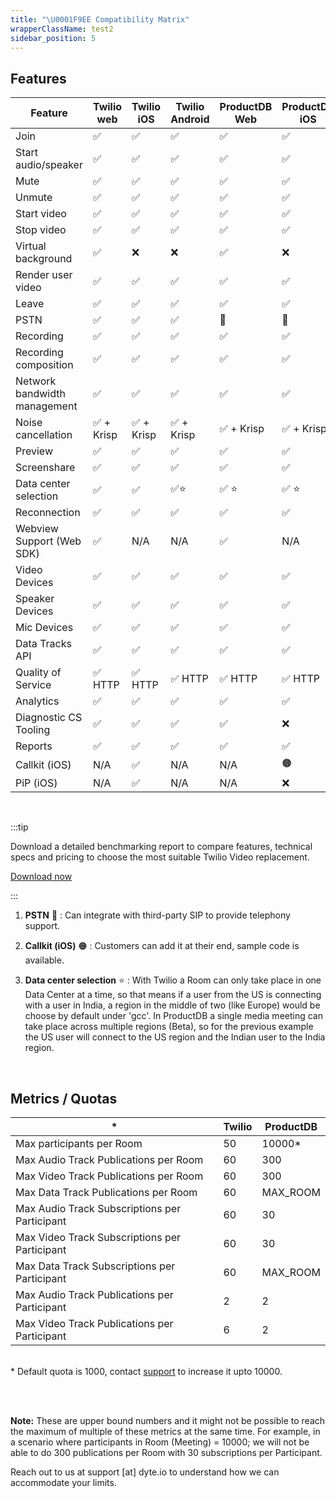```yaml
---
title: "\U0001F9EE Compatibility Matrix"
wrapperClassName: test2
sidebar_position: 5
---
```


<div class="table-w-border">

## Features

| **Feature**                  | **Twilio web** | **Twilio iOS** | **Twilio Android** | **ProductDB Web** | **ProductDB iOS** | **ProductDB Android** |
| ---------------------------- | -------------- | -------------- | ------------------ | ------------ | ------------ | ---------------- |
| Join                         | ✅             | ✅             | ✅                 | ✅           | ✅           | ✅               |
| Start audio/speaker          | ✅             | ✅             | ✅                 | ✅           | ✅           | ✅               |
| Mute                         | ✅             | ✅             | ✅                 | ✅           | ✅           | ✅               |
| Unmute                       | ✅             | ✅             | ✅                 | ✅           | ✅           | ✅               |
| Start video                  | ✅             | ✅             | ✅                 | ✅           | ✅           | ✅               |
| Stop video                   | ✅             | ✅             | ✅                 | ✅           | ✅           | ✅               |
| Virtual background           | ✅             | ❌             | ❌                 | ✅           | ❌           | ✅               |
| Render user video            | ✅             | ✅             | ✅                 | ✅           | ✅           | ✅               |
| Leave                        | ✅             | ✅             | ✅                 | ✅           | ✅           | ✅               |
| PSTN                         | ✅             | ✅             | ✅                 | 🔵           | 🔵           | 🔵               |
| Recording                    | ✅             | ✅             | ✅                 | ✅           | ✅           | ✅               |
| Recording composition        | ✅             | ✅             | ✅                 | ✅           | ✅           | ✅               |
| Network bandwidth management | ✅             | ✅             | ✅                 | ✅           | ✅           | ✅               |
| Noise cancellation           | ✅ + Krisp     | ✅ + Krisp     | ✅ + Krisp         | ✅ + Krisp   | ✅ + Krisp   | ✅ + Krisp       |
| Preview                      | ✅             | ✅             | ✅                 | ✅           | ✅           | ✅               |
| Screenshare                  | ✅             | ✅             | ✅                 | ✅           | ✅           | ✅               |
| Data center selection        | ✅             | ✅             | ✅⭐               | ✅ ⭐        | ✅ ⭐        | ✅ ⭐            |
| Reconnection                 | ✅             | ✅             | ✅                 | ✅           | ✅           | ✅               |
| Webview Support (Web SDK)    | ✅             | N/A            | N/A                | ✅           | N/A          | N/A              |
| Video Devices                | ✅             | ✅             | ✅                 | ✅           | ✅           | ✅               |
| Speaker Devices              | ✅             | ✅             | ✅                 | ✅           | ✅           | ✅               |
| Mic Devices                  | ✅             | ✅             | ✅                 | ✅           | ✅           | ✅               |
| Data Tracks API              | ✅             | ✅             | ✅                 | ✅           | ✅           | ✅               |
| Quality of Service           | ✅ HTTP        | ✅ HTTP        | ✅ HTTP            | ✅ HTTP      | ✅ HTTP      | ✅ HTTP          |
| Analytics                    | ✅             | ✅             | ✅                 | ✅           | ✅           | ✅               |
| Diagnostic CS Tooling        | ✅             | ✅             | ✅                 | ✅           | ❌           | ❌               |
| Reports                      | ✅             | ✅             | ✅                 | ✅           | ✅           | ✅               |
| Callkit (iOS)                | N/A            | ✅             | N/A                | N/A          | 🟠           | N/A              |
| PiP (iOS)                    | N/A            | ✅             | N/A                | N/A          | ❌           | N/A              |

<br />

:::tip

<div class="banner_txt_wrapper">

Download a detailed benchmarking report to compare features, technical specs and pricing to choose the most suitable Twilio Video replacement.

<div class="cta_wrapper">
  <a href="https://dyte.io/twilio-video-competitor?docs=true" class="cta_button"> Download now </a>
 </div>
 
 </div>
 
:::

1. **PSTN** 🔵 : Can integrate with third-party SIP to provide telephony support.

2. **Callkit (iOS)** 🟠 : Customers can add it at their end, sample code is available.

3. **Data center selection** ⭐ : With Twilio a Room can only take place in one Data Center at a time, so that means if a user from the US is connecting with a user in India, a region in the middle of two (like Europe) would be choose by default under 'gcc'. In ProductDB a single media meeting can take place across multiple regions (Beta), so for the previous example the US user will connect to the US region and the Indian user to the India region.

<br />

## Metrics / Quotas

| \*                                            | **Twilio** | **ProductDB** |
| --------------------------------------------- | ---------- | -------- |
| Max participants per Room                     | 50         | 10000\*  |
| Max Audio Track Publications per Room         | 60         | 300      |
| Max Video Track Publications per Room         | 60         | 300      |
| Max Data Track Publications per Room          | 60         | MAX_ROOM |
| Max Audio Track Subscriptions per Participant | 60         | 30       |
| Max Video Track Subscriptions per Participant | 60         | 30       |
| Max Data Track Subscriptions per Participant  | 60         | MAX_ROOM |
| Max Audio Track Publications per Participant  | 2          | 2        |
| Max Video Track Publications per Participant  | 6          | 2        |

<br />* Default quota is 1000, contact [support](https://dyte.io/contact) to
increase it upto 10000.

<br />
<br />

**Note:** These are upper bound numbers and it might not be possible to reach the maximum of multiple of these metrics at the same time. For example, in a scenario where participants in Room (Meeting) = 10000; we will not be able to do 300 publications per Room with 30 subscriptions per Participant.

Reach out to us at support [at] dyte.io to understand how we can accommodate your limits.

</div>

<head>
  <title>🧮 Compatibility Matrix Guide</title>
</head>
